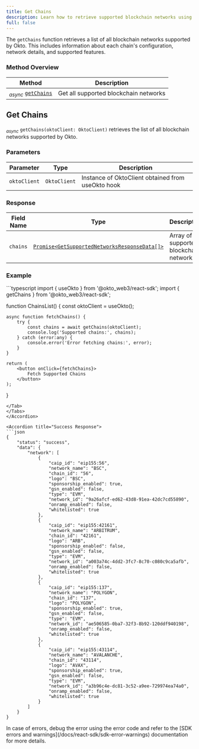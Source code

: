 ```yaml
---
title: Get Chains
description: Learn how to retrieve supported blockchain networks using the Okto SDK.
full: false
---
```



The `getChains` function retrieves a list of all blockchain networks supported by Okto. This includes information about each chain's configuration, network details, and supported features.

<ChainSupportStatus 
/>

### Method Overview

| Method | Description |
|---------|-------------|
| <sub><i>async</i></sub> [`getChains`](#get-chains) | Get all supported blockchain networks |

<div className="method-box">

## Get Chains

<sub><i>async</i></sub> `getChains(oktoClient: OktoClient)` retrieves the list of all blockchain networks supported by Okto.

### Parameters

| Parameter | Type | Description |
|-----------|------|-------------|
| `oktoClient` | `OktoClient` | Instance of OktoClient obtained from useOkto hook |

### Response

<Callout title="Success Response">

| Field Name | Type | Description |
|------------|------|-------------|
| `chains` | [`Promise<GetSupportedNetworksResponseData[]>`](/docs/react-sdk/technical-reference#models) | Array of supported blockchain networks |

</Callout>

### Example

<Accordions>
<Accordion title="Usage">
<Tabs items={['TypeScript']}>
<Tab value="TypeScript">
```typescript
import { useOkto } from '@okto_web3/react-sdk';
import { getChains } from '@okto_web3/react-sdk';

function ChainsList() {
    const oktoClient = useOkto();

    async function fetchChains() {
        try {
            const chains = await getChains(oktoClient);
            console.log('Supported chains:', chains);
        } catch (error:any) {
            console.error('Error fetching chains:', error);
        }
    }

    return (
        <button onClick={fetchChains}>
            Fetch Supported Chains
        </button>
    );
}
```
</Tab>
</Tabs>
</Accordion>

<Accordion title="Success Response">
```json
{
    "status": "success",
    "data": {
        "network": [
            {
                "caip_id": "eip155:56",
                "network_name": "BSC",
                "chain_id": "56",
                "logo": "BSC",
                "sponsorship_enabled": true,
                "gsn_enabled": false,
                "type": "EVM",
                "network_id": "9a26afcf-ed62-43d8-91ea-42dc7cd55890",
                "onramp_enabled": false,
                "whitelisted": true
            },
            {
                "caip_id": "eip155:42161",
                "network_name": "ARBITRUM",
                "chain_id": "42161",
                "logo": "ARB",
                "sponsorship_enabled": false,
                "gsn_enabled": false,
                "type": "EVM",
                "network_id": "a003a74c-4dd2-3fc7-8c70-c080c9ca5afb",
                "onramp_enabled": false,
                "whitelisted": true
            },
            {
                "caip_id": "eip155:137",
                "network_name": "POLYGON",
                "chain_id": "137",
                "logo": "POLYGON",
                "sponsorship_enabled": true,
                "gsn_enabled": false,
                "type": "EVM",
                "network_id": "ae506585-0ba7-32f3-8b92-120ddf940198",
                "onramp_enabled": false,
                "whitelisted": true
            },
            {
                "caip_id": "eip155:43114",
                "network_name": "AVALANCHE",
                "chain_id": "43114",
                "logo": "AVAX",
                "sponsorship_enabled": true,
                "gsn_enabled": false,
                "type": "EVM",
                "network_id": "a3b96c4e-dc81-3c52-a9ee-729974ea74a0",
                "onramp_enabled": false,
                "whitelisted": true
            }
        ]
    }
}
```
</Accordion>
</Accordions>

</div>

<Callout title="Note">
In case of errors, debug the error using the error code and refer to the [SDK errors and warnings](/docs/react-sdk/sdk-error-warnings) documentation for more details.
</Callout>